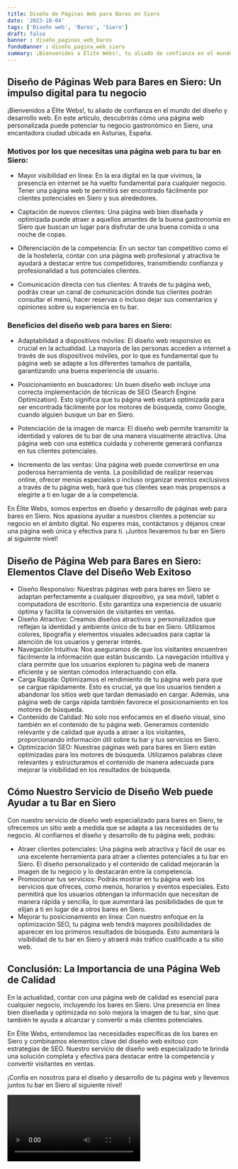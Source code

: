 ```yaml
---
title: Diseño de Páginas Web para Bares en Siero
date: '2023-10-04'
tags: ['Diseño web', 'Bares', 'Siero']
draft: false
banner : diseño_paginas_web_bares
fondoBanner : diseño_pagina_web_siero
summary: ¡Bienvenidos a Élite Webs!, tu aliado de confianza en el mundo del diseño y desarrollo web. En este artículo, descubrirás cómo una página web personalizada puede potenciar tu negocio gastronómico en Siero, una encantadora ciudad ubicada en Asturias, España.
---
```


## Diseño de Páginas Web para Bares en Siero: Un impulso digital para tu negocio

¡Bienvenidos a Élite Webs!, tu aliado de confianza en el mundo del diseño y desarrollo web. En este artículo, descubrirás cómo una página web personalizada puede potenciar tu negocio gastronómico en Siero, una encantadora ciudad ubicada en Asturias, España.

### Motivos por los que necesitas una página web para tu bar en Siero:

- Mayor visibilidad en línea: En la era digital en la que vivimos, la presencia en internet se ha vuelto fundamental para cualquier negocio. Tener una página web te permitirá ser encontrado fácilmente por clientes potenciales en Siero y sus alrededores.

- Captación de nuevos clientes: Una página web bien diseñada y optimizada puede atraer a aquellos amantes de la buena gastronomía en Siero que buscan un lugar para disfrutar de una buena comida o una noche de copas.

- Diferenciación de la competencia: En un sector tan competitivo como el de la hostelería, contar con una página web profesional y atractiva te ayudará a destacar entre tus competidores, transmitiendo confianza y profesionalidad a tus potenciales clientes.

- Comunicación directa con tus clientes: A través de tu página web, podrás crear un canal de comunicación donde tus clientes podrán consultar el menú, hacer reservas o incluso dejar sus comentarios y opiniones sobre su experiencia en tu bar.

### Beneficios del diseño web para bares en Siero:

- Adaptabilidad a dispositivos móviles: El diseño web responsivo es crucial en la actualidad. La mayoría de las personas acceden a internet a través de sus dispositivos móviles, por lo que es fundamental que tu página web se adapte a los diferentes tamaños de pantalla, garantizando una buena experiencia de usuario.

- Posicionamiento en buscadores: Un buen diseño web incluye una correcta implementación de técnicas de SEO (Search Engine Optimization). Esto significa que tu página web estará optimizada para ser encontrada fácilmente por los motores de búsqueda, como Google, cuando alguien busque un bar en Siero.

- Potenciación de la imagen de marca: El diseño web permite transmitir la identidad y valores de tu bar de una manera visualmente atractiva. Una página web con una estética cuidada y coherente generará confianza en tus clientes potenciales.

- Incremento de las ventas: Una página web puede convertirse en una poderosa herramienta de venta. La posibilidad de realizar reservas online, ofrecer menús especiales o incluso organizar eventos exclusivos a través de tu página web, hará que tus clientes sean más propensos a elegirte a ti en lugar de a la competencia.

En Élite Webs, somos expertos en diseño y desarrollo de páginas web para bares en Siero. Nos apasiona ayudar a nuestros clientes a potenciar su negocio en el ámbito digital. No esperes más, contáctanos y déjanos crear una página web única y efectiva para ti. ¡Juntos llevaremos tu bar en Siero al siguiente nivel!

<GifSeo />

<Cta />

## Diseño de Página Web para Bares en Siero: Elementos Clave del Diseño Web Exitoso

- Diseño Responsivo: Nuestras páginas web para bares en Siero se adaptan perfectamente a cualquier dispositivo, ya sea móvil, tablet o computadora de escritorio. Esto garantiza una experiencia de usuario óptima y facilita la conversión de visitantes en ventas.
- Diseño Atractivo: Creamos diseños atractivos y personalizados que reflejan la identidad y ambiente único de tu bar en Siero. Utilizamos colores, tipografía y elementos visuales adecuados para captar la atención de los usuarios y generar interés.
- Navegación Intuitiva: Nos aseguramos de que los visitantes encuentren fácilmente la información que están buscando. La navegación intuitiva y clara permite que los usuarios exploren tu página web de manera eficiente y se sientan cómodos interactuando con ella.
- Carga Rápida: Optimizamos el rendimiento de tu página web para que se cargue rápidamente. Esto es crucial, ya que los usuarios tienden a abandonar los sitios web que tardan demasiado en cargar. Además, una página web de carga rápida también favorece el posicionamiento en los motores de búsqueda.
- Contenido de Calidad: No solo nos enfocamos en el diseño visual, sino también en el contenido de tu página web. Generamos contenido relevante y de calidad que ayuda a atraer a los visitantes, proporcionando información útil sobre tu bar y tus servicios en Siero.
- Optimización SEO: Nuestras páginas web para bares en Siero están optimizadas para los motores de búsqueda. Utilizamos palabras clave relevantes y estructuramos el contenido de manera adecuada para mejorar la visibilidad en los resultados de búsqueda.

## Cómo Nuestro Servicio de Diseño Web puede Ayudar a tu Bar en Siero

Con nuestro servicio de diseño web especializado para bares en Siero, te ofrecemos un sitio web a medida que se adapta a las necesidades de tu negocio. Al confiarnos el diseño y desarrollo de tu página web, podrás:

- Atraer clientes potenciales: Una página web atractiva y fácil de usar es una excelente herramienta para atraer a clientes potenciales a tu bar en Siero. El diseño personalizado y el contenido de calidad mejorarán la imagen de tu negocio y lo destacarán entre la competencia.
- Promocionar tus servicios: Podrás mostrar en tu página web los servicios que ofreces, como menús, horarios y eventos especiales. Esto permitirá que los usuarios obtengan la información que necesitan de manera rápida y sencilla, lo que aumentará las posibilidades de que te elijan a ti en lugar de a otros bares en Siero.
- Mejorar tu posicionamiento en línea: Con nuestro enfoque en la optimización SEO, tu página web tendrá mayores posibilidades de aparecer en los primeros resultados de búsqueda. Esto aumentará la visibilidad de tu bar en Siero y atraerá más tráfico cualificado a tu sitio web.

## Conclusión: La Importancia de una Página Web de Calidad

En la actualidad, contar con una página web de calidad es esencial para cualquier negocio, incluyendo los bares en Siero. Una presencia en línea bien diseñada y optimizada no solo mejora la imagen de tu bar, sino que también te ayuda a alcanzar y convertir a más clientes potenciales.

En Élite Webs, entendemos las necesidades específicas de los bares en Siero y combinamos elementos clave del diseño web exitoso con estrategias de SEO. Nuestro servicio de diseño web especializado te brinda una solución completa y efectiva para destacar entre la competencia y convertir visitantes en ventas.

¡Confía en nosotros para el diseño y desarrollo de tu página web y llevemos juntos tu bar en Siero al siguiente nivel!

<Video />

<CtaBot job='Bares' city='Siero'/>

<Gmaps query='Siero+españa+maps' />